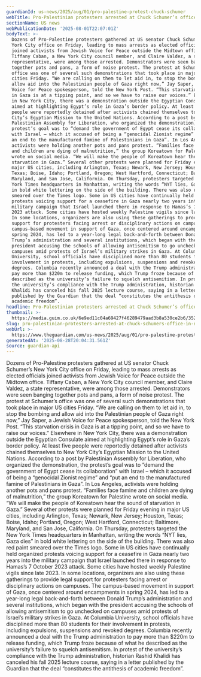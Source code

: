```yaml
---
guardianId: us-news/2025/aug/01/pro-palestine-protest-chuck-schumer
webTitle: Pro-Palestinian protesters arrested at Chuck Schumer’s office in New York City
sectionName: US news
webPublicationDate: '2025-08-01T22:07:01Z'
bodyText: >-
  Dozens of Pro-Palestine protesters gathered at US senator Chuck Schumer’s New
  York City office on Friday, leading to mass arrests as elected officials
  joined activists from Jewish Voice for Peace outside the Midtown office.
  Tiffany Caban, a New York City council member, and Claire Valdez, a state
  representative, were among those arrested. Demonstrators were seen banging
  together pots and pans, a form of noise protest. The protest at Schumer’s
  office was one of several such demonstrations that took place in major US
  cities Friday. “We are calling on them to let aid in, to stop the bombing and
  allow aid into the Palestinian people of Gaza right now,” Jay Saper, a Jewish
  Voice for Peace spokesperson, told the New York Post. “This starvation crisis
  in Gaza is at a tipping point, and so we have to raise our voices.” Elsewhere
  in New York City, there was a demonstration outside the Egyptian Consulate
  aimed at highlighting Egypt’s role in Gaza’s border policy. At least five
  people were reportedly detained after activists chained themselves to New York
  City’s Egyptian Mission to the United Nations. According to a post by
  Palestinian Assembly for Liberation, who organized the demonstration, the
  protest’s goal was to “demand the government of Egypt cease its collaboration”
  with Israel – which it accused of being a “genocidal Zionist regime” and “put
  an end to the manufactured famine of Palestinians in Gaza”. In Los Angeles,
  activists were holding another pots and pans protest. “Families face famine
  and children are dying of malnutrition,” the group Koreatown for Palestine
  wrote on social media. “We will make the people of Koreatown hear the sound of
  starvation in Gaza.” Several other protests were planned for Friday evening in
  major US cities, including Arlington, Texas; Newark, New Jersey; Houston,
  Texas; Boise, Idaho; Portland, Oregon; West Hartford, Connecticut; Baltimore,
  Maryland, and San Jose, California. On Thursday, protesters targeted the New
  York Times headquarters in Manhattan, writing the words “NYT lies, Gaza dies”
  in bold white lettering on the side of the building. There was also red paint
  smeared over the Times logo. Some in US cities have continually held organized
  protests voicing support for a ceasefire in Gaza nearly two years into the
  military campaign that Israel launched there in response to Hamas’s 7 October
  2023 attack. Some cities have hosted weekly Palestine vigils since late 2023.
  In some locations, organizers are also using these gatherings to provide legal
  support for protesters facing arrest or disciplinary actions on campuses. The
  campus-based movement in support of Gaza, once centered around encampments in
  spring 2024, has led to a year-long legal back-and-forth between Donald
  Trump’s administration and several institutions, which began with the
  president accusing the schools of allowing antisemitism to go unchecked on
  campuses amid protests of Israel’s military strikes in Gaza. At Columbia
  University, school officials have disciplined more than 80 students for their
  involvement in protests, including expulsions, suspensions and revoked
  degrees. Columbia recently announced a deal with the Trump administration to
  pay more than $220m to release funding, which Trump froze because of what he
  described as the university’s failure to squelch antisemitism. In protest of
  the university’s compliance with the Trump administration, historian Rashid
  Khalidi has canceled his fall 2025 lecture course, saying in a letter
  published by the Guardian that the deal “constitutes the antithesis of
  academic freedom”.
headline: Pro-Palestinian protesters arrested at Chuck Schumer’s office in New York City
thumbnail: >-
  https://media.guim.co.uk/6e9ed11c04a69427f46289479aad3b8a530ce2b6/352_0_5000_4000/500.jpg
slug: pro-palestinian-protesters-arrested-at-chuck-schumers-office-in-new-york-city
webUrl: >-
  https://www.theguardian.com/us-news/2025/aug/01/pro-palestine-protest-chuck-schumer
generatedAt: '2025-08-28T20:04:31.561Z'
source: guardian-api
---
```

Dozens of Pro-Palestine protesters gathered at US senator Chuck Schumer’s New York City office on Friday, leading to mass arrests as elected officials joined activists from Jewish Voice for Peace outside the Midtown office. Tiffany Caban, a New York City council member, and Claire Valdez, a state representative, were among those arrested. Demonstrators were seen banging together pots and pans, a form of noise protest. The protest at Schumer’s office was one of several such demonstrations that took place in major US cities Friday. “We are calling on them to let aid in, to stop the bombing and allow aid into the Palestinian people of Gaza right now,” Jay Saper, a Jewish Voice for Peace spokesperson, told the New York Post. “This starvation crisis in Gaza is at a tipping point, and so we have to raise our voices.” Elsewhere in New York City, there was a demonstration outside the Egyptian Consulate aimed at highlighting Egypt’s role in Gaza’s border policy. At least five people were reportedly detained after activists chained themselves to New York City’s Egyptian Mission to the United Nations. According to a post by Palestinian Assembly for Liberation, who organized the demonstration, the protest’s goal was to “demand the government of Egypt cease its collaboration” with Israel – which it accused of being a “genocidal Zionist regime” and “put an end to the manufactured famine of Palestinians in Gaza”. In Los Angeles, activists were holding another pots and pans protest. “Families face famine and children are dying of malnutrition,” the group Koreatown for Palestine wrote on social media. “We will make the people of Koreatown hear the sound of starvation in Gaza.” Several other protests were planned for Friday evening in major US cities, including Arlington, Texas; Newark, New Jersey; Houston, Texas; Boise, Idaho; Portland, Oregon; West Hartford, Connecticut; Baltimore, Maryland, and San Jose, California. On Thursday, protesters targeted the New York Times headquarters in Manhattan, writing the words “NYT lies, Gaza dies” in bold white lettering on the side of the building. There was also red paint smeared over the Times logo. Some in US cities have continually held organized protests voicing support for a ceasefire in Gaza nearly two years into the military campaign that Israel launched there in response to Hamas’s 7 October 2023 attack. Some cities have hosted weekly Palestine vigils since late 2023. In some locations, organizers are also using these gatherings to provide legal support for protesters facing arrest or disciplinary actions on campuses. The campus-based movement in support of Gaza, once centered around encampments in spring 2024, has led to a year-long legal back-and-forth between Donald Trump’s administration and several institutions, which began with the president accusing the schools of allowing antisemitism to go unchecked on campuses amid protests of Israel’s military strikes in Gaza. At Columbia University, school officials have disciplined more than 80 students for their involvement in protests, including expulsions, suspensions and revoked degrees. Columbia recently announced a deal with the Trump administration to pay more than $220m to release funding, which Trump froze because of what he described as the university’s failure to squelch antisemitism. In protest of the university’s compliance with the Trump administration, historian Rashid Khalidi has canceled his fall 2025 lecture course, saying in a letter published by the Guardian that the deal “constitutes the antithesis of academic freedom”.
